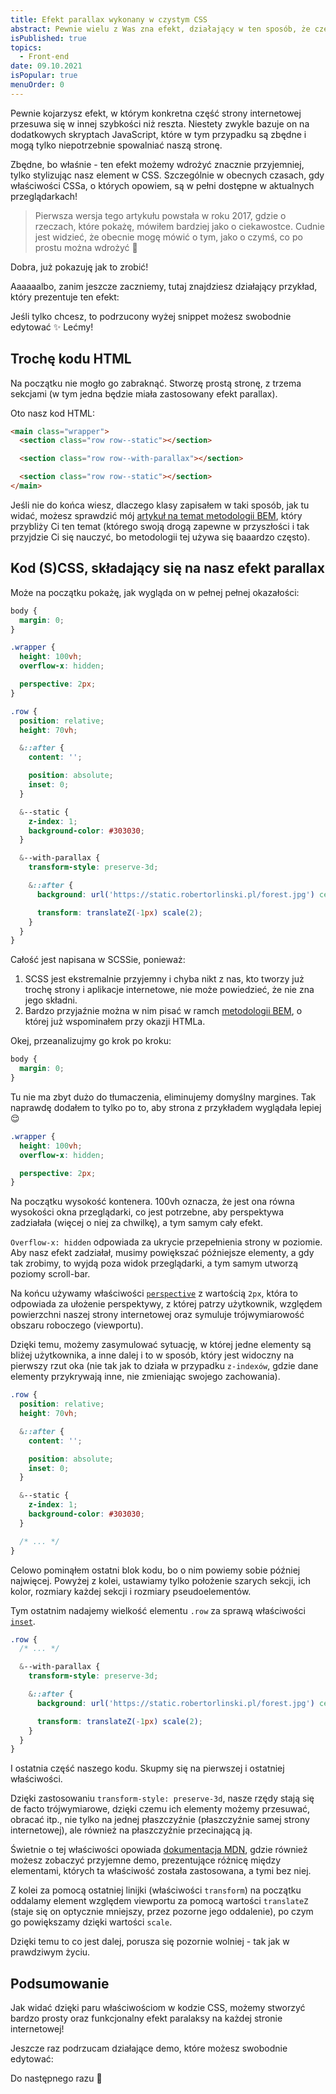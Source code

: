 ```yaml
---
title: Efekt parallax wykonany w czystym CSS
abstract: Pewnie wielu z Was zna efekt, działający w ten sposób, że część witryny przesuwa się inaczej niż reszta - parallax. Dzisiaj stworzymy go w samym CSS!
isPublished: true
topics:
  - Front-end
date: 09.10.2021
isPopular: true
menuOrder: 0
---
```


Pewnie kojarzysz efekt, w którym konkretna część strony internetowej przesuwa się w innej szybkości niż reszta. Niestety zwykle bazuje on na dodatkowych skryptach JavaScript, które w tym przypadku są zbędne i mogą tylko niepotrzebnie spowalniać naszą stronę.

Zbędne, bo właśnie - ten efekt możemy wdrożyć znacznie przyjemniej, tylko stylizując nasz element w CSS. Szczególnie w obecnych czasach, gdy właściwości CSSa, o których opowiem, są w pełni dostępne w aktualnych przeglądarkach!

> Pierwsza wersja tego artykułu powstała w roku 2017, gdzie o rzeczach, które pokażę, mówiłem bardziej jako o ciekawostce. Cudnie jest widzieć, że obecnie mogę mówić o tym, jako o czymś, co po prostu można wdrożyć 🥳

Dobra, już pokazuję jak to zrobić!

Aaaaaalbo, zanim jeszcze zaczniemy, tutaj znajdziesz działający przykład, który prezentuje ten efekt:


<CodePenIframe id="YzxzzJN" title="Efekt parallax w samym CSS" />

Jeśli tylko chcesz, to podrzucony wyżej snippet możesz swobodnie edytować ✨ Lećmy!

## Trochę kodu HTML

Na początku nie mogło go zabraknąć. Stworzę prostą stronę, z trzema sekcjami (w tym jedna będzie miała zastosowany efekt parallax).

Oto nasz kod HTML:

```html
<main class="wrapper">
  <section class="row row--static"></section>

  <section class="row row--with-parallax"></section>

  <section class="row row--static"></section>
</main>
```

Jeśli nie do końca wiesz, dlaczego klasy zapisałem w taki sposób, jak tu widać, możesz sprawdzić mój [artykuł na temat metodologii BEM](/metodologia-bem), który przybliży Ci ten temat (którego swoją drogą zapewne w przyszłości i tak przyjdzie Ci się nauczyć, bo metodologii tej używa się baaardzo często).

## Kod (S)CSS, składający się na nasz efekt parallax

Może na początku pokażę, jak wygląda on w pełnej pełnej okazałości:

```scss
body {
  margin: 0;
}

.wrapper {
  height: 100vh;
  overflow-x: hidden;

  perspective: 2px;
}

.row {
  position: relative;
  height: 70vh;

  &::after {
    content: '';

    position: absolute;
    inset: 0;
  }

  &--static {
    z-index: 1;
    background-color: #303030;
  }

  &--with-parallax {
    transform-style: preserve-3d;

    &::after {
      background: url('https://static.robertorlinski.pl/forest.jpg') center;

      transform: translateZ(-1px) scale(2);
    }
  }
}
```

Całość jest napisana w SCSSie, ponieważ:

1. SCSS jest ekstremalnie przyjemny i chyba nikt z nas, kto tworzy już trochę strony i aplikacje internetowe, nie może powiedzieć, że nie zna jego składni.
2. Bardzo przyjaźnie można w nim pisać w ramch [metodologii BEM](../metodologia-bem), o której już wspominałem przy okazji HTMLa.

Okej, przeanalizujmy go krok po kroku:

```scss
body {
  margin: 0;
}
```

Tu nie ma zbyt dużo do tłumaczenia, eliminujemy domyślny margines. Tak naprawdę dodałem to tylko po to, aby strona z przykładem wyglądała lepiej 😌

```scss
.wrapper {
  height: 100vh;
  overflow-x: hidden;

  perspective: 2px;
}
```

Na początku wysokość kontenera. 100vh oznacza, że jest ona równa wysokości okna przeglądarki, co jest potrzebne, aby perspektywa zadziałała (więcej o niej za chwilkę), a tym samym cały efekt.

`Overflow-x: hidden` odpowiada za ukrycie przepełnienia strony w poziomie. Aby nasz efekt zadziałał, musimy powiększać późniejsze elementy, a gdy tak zrobimy, to wyjdą poza widok przeglądarki, a tym samym utworzą poziomy scroll-bar.

Na końcu używamy właściwości [`perspective`](https://developer.mozilla.org/en-US/docs/Web/CSS/perspective#Browser_compatibility) z wartością `2px`, która to odpowiada za ułożenie perspektywy, z której patrzy użytkownik, względem powierzchni naszej strony internetowej oraz symuluje trójwymiarowość obszaru roboczego (viewportu).

Dzięki temu, możemy zasymulować sytuację, w której jedne elementy są bliżej użytkownika, a inne dalej i to w sposób, który jest widoczny na pierwszy rzut oka (nie tak jak to działa w przypadku `z-indexów`, gdzie dane elementy przykrywają inne, nie zmieniając swojego zachowania).

```scss
.row {
  position: relative;
  height: 70vh;

  &::after {
    content: '';

    position: absolute;
    inset: 0;
  }

  &--static {
    z-index: 1;
    background-color: #303030;
  }

  /* ... */
}
```

Celowo pominąłem ostatni blok kodu, bo o nim powiemy sobie później najwięcej. Powyżej z kolei, ustawiamy tylko położenie szarych sekcji, ich kolor, rozmiary każdej sekcji i rozmiary pseudoelementów.

Tym ostatnim nadajemy wielkość elementu `.row` za sprawą właściwości [`inset`](https://developer.mozilla.org/en-US/docs/Web/CSS/inset).

```scss
.row {
  /* ... */

  &--with-parallax {
    transform-style: preserve-3d;

    &::after {
      background: url('https://static.robertorlinski.pl/forest.jpg') center;

      transform: translateZ(-1px) scale(2);
    }
  }
}
```

I ostatnia część naszego kodu. Skupmy się na pierwszej i ostatniej właściwości.

Dzięki zastosowaniu `transform-style: preserve-3d`, nasze rzędy stają się de facto trójwymiarowe, dzięki czemu ich elementy możemy przesuwać, obracać itp., nie tylko na jednej płaszczyźnie (płaszczyźnie samej strony internetowej), ale również na płaszczyźnie przecinającą ją.

Świetnie o tej właściwości opowiada [dokumentacja MDN](https://developer.mozilla.org/en-US/docs/Web/CSS/transform-style), gdzie również możesz zobaczyć przyjemne demo, prezentujące różnicę między elementami, których ta właściwość została zastosowana, a tymi bez niej.

Z kolei za pomocą ostatniej linijki (właściwości `transform`) na początku oddalamy element względem viewportu za pomocą wartości `translateZ` (staje się on optycznie mniejszy, przez pozorne jego oddalenie), po czym go powiększamy dzięki wartości `scale`.

Dzięki temu to co jest dalej, porusza się pozornie wolniej - tak jak w prawdziwym życiu.


<NewsletterInterlude />

## Podsumowanie

Jak widać dzięki paru właściwościom w kodzie CSS, możemy stworzyć bardzo prosty oraz funkcjonalny efekt paralaksy na każdej stronie internetowej!

Jeszcze raz podrzucam działające demo, które możesz swobodnie edytować:

<CodePenIframe id="YzxzzJN" title="Efekt parallax w samym CSS" />

Do następnego razu 🎉
